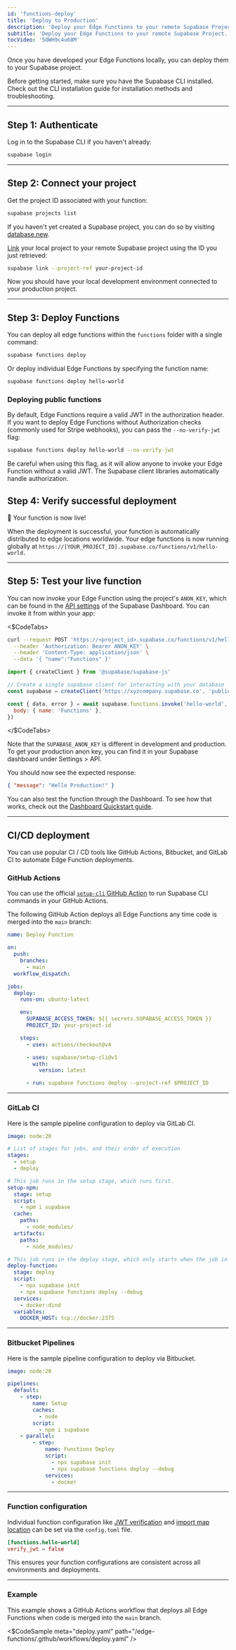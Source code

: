 ```yaml
---
id: 'functions-deploy'
title: 'Deploy to Production'
description: 'Deploy your Edge Functions to your remote Supabase Project.'
subtitle: 'Deploy your Edge Functions to your remote Supabase Project.'
tocVideo: '5OWH9c4u68M'
---
```


Once you have developed your Edge Functions locally, you can deploy them to your Supabase project.

<Admonition type="note">

Before getting started, make sure you have the Supabase CLI installed. Check out the CLI installation guide for installation methods and troubleshooting.

</Admonition>

---

## Step 1: Authenticate

Log in to the Supabase CLI if you haven't already:

```bash
supabase login
```

---

## Step 2: Connect your project

Get the project ID associated with your function:

```bash
supabase projects list
```

<Admonition type="tip" label="Need a new project?">

If you haven't yet created a Supabase project, you can do so by visiting [database.new](https://database.new).

</Admonition>

[Link](/docs/reference/cli/usage#supabase-link) your local project to your remote Supabase project using the ID you just retrieved:

```bash
supabase link --project-ref your-project-id
```

Now you should have your local development environment connected to your production project.

---

## Step 3: Deploy Functions

You can deploy all edge functions within the `functions` folder with a single command:

```bash
supabase functions deploy
```

Or deploy individual Edge Functions by specifying the function name:

```bash
supabase functions deploy hello-world
```

### Deploying public functions

By default, Edge Functions require a valid JWT in the authorization header. If you want to deploy Edge Functions without Authorization checks (commonly used for Stripe webhooks), you can pass the `--no-verify-jwt` flag:

```bash
supabase functions deploy hello-world --no-verify-jwt
```

<Admonition type="caution">

Be careful when using this flag, as it will allow anyone to invoke your Edge Function without a valid JWT. The Supabase client libraries automatically handle authorization.

</Admonition>

## Step 4: Verify successful deployment

🎉 Your function is now live!

When the deployment is successful, your function is automatically distributed to edge locations worldwide. Your edge functions is now running globally at `https://[YOUR_PROJECT_ID].supabase.co/functions/v1/hello-world.`

---

## Step 5: Test your live function

You can now invoke your Edge Function using the project's `ANON_KEY`, which can be found in the [API settings](https://supabase.com/dashboard/project/_/settings/api) of the Supabase Dashboard. You can invoke it from within your app:

<$CodeTabs>

```bash name=cURL
curl --request POST 'https://<project_id>.supabase.co/functions/v1/hello-world' \
  --header 'Authorization: Bearer ANON_KEY' \
  --header 'Content-Type: application/json' \
  --data '{ "name":"Functions" }'
```

```js name=JavaScript
import { createClient } from '@supabase/supabase-js'

// Create a single supabase client for interacting with your database
const supabase = createClient('https://xyzcompany.supabase.co', 'public-anon-key')

const { data, error } = await supabase.functions.invoke('hello-world', {
  body: { name: 'Functions' },
})
```

</$CodeTabs>

<Admonition type="note">

Note that the `SUPABASE_ANON_KEY` is different in development and production. To get your production anon key, you can find it in your Supabase dashboard under Settings > API.

</Admonition>

You should now see the expected response:

```json
{ "message": "Hello Production!" }
```

<Admonition type="note">

You can also test the function through the Dashboard. To see how that works, check out the [Dashboard Quickstart guide](/docs/guides/dashboard/quickstart).

</Admonition>

---

## CI/CD deployment

You can use popular CI / CD tools like GitHub Actions, Bitbucket, and GitLab CI to automate Edge Function deployments.

### GitHub Actions

You can use the official [`setup-cli` GitHub Action](https://github.com/marketplace/actions/supabase-cli-action) to run Supabase CLI commands in your GitHub Actions.

The following GitHub Action deploys all Edge Functions any time code is merged into the `main` branch:

```yaml
name: Deploy Function

on:
  push:
    branches:
      - main
  workflow_dispatch:

jobs:
  deploy:
    runs-on: ubuntu-latest

    env:
      SUPABASE_ACCESS_TOKEN: ${{ secrets.SUPABASE_ACCESS_TOKEN }}
      PROJECT_ID: your-project-id

    steps:
      - uses: actions/checkout@v4

      - uses: supabase/setup-cli@v1
        with:
          version: latest

      - run: supabase functions deploy --project-ref $PROJECT_ID
```

---

### GitLab CI

Here is the sample pipeline configuration to deploy via GitLab CI.

```yaml
image: node:20

# List of stages for jobs, and their order of execution
stages:
  - setup
  - deploy

# This job runs in the setup stage, which runs first.
setup-npm:
  stage: setup
  script:
    - npm i supabase
  cache:
    paths:
      - node_modules/
  artifacts:
    paths:
      - node_modules/

# This job runs in the deploy stage, which only starts when the job in the build stage completes successfully.
deploy-function:
  stage: deploy
  script:
    - npx supabase init
    - npx supabase functions deploy --debug
  services:
    - docker:dind
  variables:
    DOCKER_HOST: tcp://docker:2375
```

---

### Bitbucket Pipelines

Here is the sample pipeline configuration to deploy via Bitbucket.

```yaml
image: node:20

pipelines:
  default:
    - step:
        name: Setup
        caches:
          - node
        script:
          - npm i supabase
    - parallel:
        - step:
            name: Functions Deploy
            script:
              - npx supabase init
              - npx supabase functions deploy --debug
            services:
              - docker
```

---

### Function configuration

Individual function configuration like [JWT verification](/docs/guides/cli/config#functions.function_name.verify_jwt) and [import map location](/docs/guides/cli/config#functions.function_name.import_map) can be set via the `config.toml` file.

```toml
[functions.hello-world]
verify_jwt = false
```

This ensures your function configurations are consistent across all environments and deployments.

---

### Example

This example shows a GitHub Actions workflow that deploys all Edge Functions when code is merged into the `main` branch.

<$CodeSample
meta="deploy.yaml"
path="/edge-functions/.github/workflows/deploy.yaml"
/>
